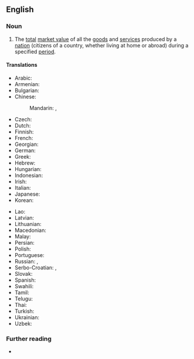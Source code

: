 ==English==

===Noun===
{{en-noun|-|s}}

# {{lb|en|economics}} The [[total]] [[market value]] of all the [[goods]] and [[service]]s produced by a [[nation]] (citizens of a country, whether living at home or abroad) during a specified [[period]].
#: {{syn|en|GNP|gross national income}}
#: {{cot|en|gross domestic product}}

====Translations====
{{trans-top|economics}}
* Arabic: {{t|ar|مقاييس الدخل والإنتاج القومي}}
* Armenian: {{t+|hy|համախառն ազգային արդյունք}}
* Bulgarian: {{t|bg|брутен национален продукт|m|sc=Cyrl}}
* Chinese:
*: Mandarin: {{t|cmn|國民生產總值|sc=Hani}}, {{t|cmn|国民生产总值|tr=guómín shēngchǎn zǒngzhí|sc=Hani}}
* Czech: {{t|cs|hrubý národní produkt|m}}
* Dutch: {{t|nl|bruto nationaal product}}
* Finnish: {{t+|fi|bruttokansantuote}}
* French: {{t|fr|produit national brut}}
* Georgian: {{t|ka|მთლიანი ეროვნული პროდუქტი|sc=Geor}}
* German: {{t+|de|Bruttosozialprodukt|n}}
* Greek: {{t|el|ακαθάριστο εθνικό προϊόν}}
* Hebrew: {{t|he|תוצר לאומי גולמי}}
* Hungarian: {{t|hu|bruttó nemzeti termék}}
* Indonesian: {{t|id|produk nasional bruto}}
* Irish: {{t|ga|olltáirgeacht náisiúnta|f}}
* Italian: {{t|it|prodotto nazionale lordo}}
* Japanese: {{t+|ja|国民総生産|sc=Jpan}}
* Korean: {{t|ko|국민 총생산|sc=Kore}}
{{trans-mid}}
* Lao: {{t|lo|ບັນທັດຖານວັດແທກ ລາຍໄດ້ ແລະ ຜົນຜະລິດ ແຫ່ງຊາດ}}
* Latvian: {{t|lv|nacionālais kopprodukts}}
* Lithuanian: {{t|lt|bendrasis nacionalinis produktas}}
* Macedonian: {{t|mk|бруто општествен производ|m|sc=Cyrl}}
* Malay: {{t|ms|keluaran negara kasar}}
* Persian: {{t|fa|تولید ناخالص ملی|sc=fa-Arab}}
* Polish: {{t|pl|produkt narodowy brutto|m}}
* Portuguese: {{t+|pt|produto nacional bruto|m}}
* Russian: {{t+|ru|валово́й национа́льный проду́кт|m}}, {{t+|ru|ВНП|m}}
* Serbo-Croatian: {{t|sh|бруто национални производ}}, {{t|sh|bruto nacionalni proizvod}}
* Slovak: {{t|sk|hrubý národný dôchodok}}
* Spanish: {{t+|es|producto nacional bruto|m}}
* Swahili: {{t|sw|jumla ya pato la taifa}}
* Tamil: {{t|ta|மொத்த தேசிய உற்பத்தி|sc=Taml}}
* Telugu: {{t+|te|స్థూల జాతీయోత్పత్తి}}
* Thai: {{t|th|มาตรวัดรายรับและผลผลิตของประเทศ}}
* Turkish: {{t|tr|gayri safi millî hasıla}}
* Ukrainian: {{t+|uk|валовий національний продукт|m|sc=Cyrl}}
* Uzbek: {{t|uz|yalpi milliy mahsulot}}
{{trans-bottom}}

===Further reading===
* {{pedia|gross national income}}